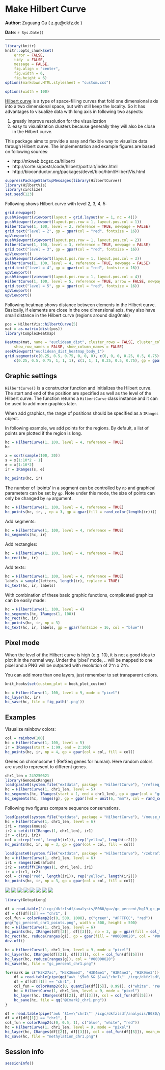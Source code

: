 <!--
%\VignetteEngine{knitr}
%\VignetteIndexEntry{Make Hilbert Curve}
-->

Make Hilbert Curve
========================================

**Author**: Zuguang Gu ( z.gu@dkfz.de )

**Date**: `r Sys.Date()`

-------------------------------------------------------------

```r
library(knitr)
knitr::opts_chunk$set(
    error = FALSE,
    tidy  = FALSE,
    message = FALSE,
    fig.align = "center",
    fig.width = 6,
    fig.height = 6)
options(markdown.HTML.stylesheet = "custom.css")

options(width = 100)
```

[Hilbert curve](https://en.wikipedia.org/wiki/Hilbert_curve) is a type of space-filling curves
that fold one dimensional axis into a two dimensional space, but with still keep the locality.
So It has advantages to visualize data with long axis in following two aspects:

1. greatly improve resolution for the visualization
2. easy to visualization clusters because generally they will also be close in the Hilbert curve. 

This package aims to provide a easy and flexible way to visualize data through Hilbert curve.
The implementation and example figures are based on following sources:

- http://mkweb.bcgsc.ca/hilbert/
- http://corte.si/posts/code/hilbert/portrait/index.html
- http://bioconductor.org/packages/devel/bioc/html/HilbertVis.html

```r
suppressPackageStartupMessages(library(HilbertCurve))
library(HilbertVis)
library(circlize)
set.seed(123)
```

Following shows Hilbert curve with level 2, 3, 4, 5:

```r
grid.newpage()
pushViewport(viewport(layout = grid.layout(nr = 1, nc = 4)))
pushViewport(viewport(layout.pos.row = 1, layout.pos.col = 1))
HilbertCurve(1, 100, level = 2, reference = TRUE, newpage = FALSE)
grid.text("level = 2", gp = gpar(col = "red", fontsize = 16))
upViewport()
pushViewport(viewport(layout.pos.row = 1, layout.pos.col = 2))
HilbertCurve(1, 100, level = 3, reference = TRUE, newpage = FALSE)
grid.text("level = 3", gp = gpar(col = "red", fontsize = 16))
upViewport()
pushViewport(viewport(layout.pos.row = 1, layout.pos.col = 3))
HilbertCurve(1, 100, level = 4, reference = TRUE, newpage = FALSE)
grid.text("level = 4", gp = gpar(col = "red", fontsize = 16))
upViewport()
pushViewport(viewport(layout.pos.row = 1, layout.pos.col = 4))
HilbertCurve(1, 100, level = 5, reference = TRUE, arrow = FALSE, newpage = FALSE)
grid.text("level = 5", gp = gpar(col = "red", fontsize = 16))
upViewport()
upViewport()
```

Following heatmap shows distance between elements in the Hilbert curve.
Basically, if elements are close in the one dimensional axis, they also have small 
distance in the Hilbert curve (regions around diag0nals)

```r
pos = HilbertVis::hilbertCurve(5)
mat = as.matrix(dist(pos))
library(ComplexHeatmap)

Heatmap(mat, name = "euclidean_dist", cluster_rows = FALSE, cluster_columns = FALSE,
	show_row_names = FALSE, show_column_names = FALSE)
seekViewport("euclidean_dist_heatmap_body_1")
grid.segments(c(0.25, 0.5, 0.75, 0, 0, 0), c(0, 0, 0, 0.25, 0.5, 0.75), 
	c(0.25, 0.5, 0.75, 1, 1, 1), c(1, 1, 1, 0.25, 0.5, 0.75), gp = gpar(lty = 2))
```

## Graphic settings

`HilbertCurve()` is a constructor function and initializes the Hilbert curve. The start
and end of the position are specified as well as the level of the Hilbert curve. The function
returns a `HilbertCurve` class instance and it can be used to add more graphics later.

When add graphics, the range of positions should be specified as a `IRanges` object.

In following example, we add points for the regions. By default, a list of points are plotted
if the region is long.

```r
hc = HilbertCurve(1, 100, level = 4, reference = TRUE)
hc

x = sort(sample(100, 20))
s = x[1:10*2 - 1]
e = x[1:10*2]
ir = IRanges(s, e)

hc_points(hc, ir)
```

The number of 'points' in a segment can be controlled by `np` and graphical parameters 
can be set by `gp`. Note under this mode, the size of points can only be changed by `np` argument.

```r
hc = HilbertCurve(1, 100, level = 4, reference = TRUE)
hc_points(hc, ir, , np = 3, gp = gpar(fill = rand_color(length(ir))))
```

Add segments:

```r
hc = HilbertCurve(1, 100, level = 4, reference = TRUE)
hc_segments(hc, ir)
```

Add rectangles:

```r
hc = HilbertCurve(1, 100, level = 4, reference = TRUE)
hc_rect(hc, ir)
```

Add texts:

```r
hc = HilbertCurve(1, 100, level = 4, reference = TRUE)
labels = sample(letters, length(ir), replace = TRUE)
hc_text(hc, ir, labels)
```

With combination of these basic graphic functions, complicated graphics can be easily made:

```r
hc = HilbertCurve(1, 100, level = 4)
hc_segments(hc, IRanges(1, 100))
hc_rect(hc, ir)
hc_points(hc, ir, np = 3)
hc_text(hc, ir, labels, gp = gpar(fontsize = 16, col = "blue"))
```

## Pixel mode

When the level of the Hilbert curve is high (e.g. 10), it is not a good idea to plot it in
the normal way. Under the 'pixel' mode, .. will be mapped to one pixel and a PNG will be outputed
with resolution of 2^n x 2^n.

You can add more than one layers, just remember to set transparent colors.

```r
knit_hooks$set(custom_plot = hook_plot_custom)
```

```r
hc = HilbertCurve(1, 100, level = 9, mode = "pixel")
hc_layer(hc, ir)
hc_save(hc, file = fig_path('.png'))
```

## Examples

Visualize rainbow colors:

```r
col = rainbow(100)
hc = HilbertCurve(1, 100, level = 5)
ir = IRanges(start = 1:99, end = 2:100)
hc_points(hc, ir, np = 4, gp = gpar(col = col, fill = col))
```

Genes on chromosome 1 (RefSeq genes for human). Here random colors are used
to represent to different genes.

```r
chr1_len = 249250621
library(GenomicRanges)
load(paste0(system.file("extdata", package = "HilbertCurve"), "/refseq_chr1.RData"))
hc = HilbertCurve(1, chr1_len, level = 5)
hc_segments(hc, IRanges(start = 1, end = chr1_len), gp = gpar(col = "grey"))
hc_segments(hc, ranges(g), gp = gpar(lwd = unit(6, "mm"), col = rand_color(length(g))))
```

Following two figures compare sequence conservations.

```r
load(paste0(system.file("extdata", package = "HilbertCurve"), "/mouse_net.RData"))
hc = HilbertCurve(1, chr1_len, level = 6)
ir1 = ranges(mouse)
ir2 = setdiff(IRanges(1, chr1_len), ir1)
ir = c(ir1, ir2)
col = c(rep("red", length(ir1)), rep("yellow", length(ir2)))
hc_points(hc, ir, np = 3, gp = gpar(col = col, fill = col))

load(paste0(system.file("extdata", package = "HilbertCurve"), "/zebrafish_net.RData"))
hc = HilbertCurve(1, chr1_len, level = 6)
ir1 = ranges(zebrafish)
ir2 = setdiff(IRanges(1, chr1_len), ir1)
ir = c(ir1, ir2)
col = c(rep("red", length(ir1)), rep("yellow", length(ir2)))
hc_points(hc, ir, np = 3, gp = gpar(col = col, fill = col))
```

<img src="gc_percent_chr1_points.png" />
<img src="gc_percent_chr1.png" />
<img src="H3K27ac_chr1.png" />
<img src="H3K36me3_chr1.png" />
<img src="H3K4me1_chr1.png" />
<img src="H3K4me3_chr1.png" />
<img src="H3K9me3_chr1.png" />
<img src="methylation_chr1.png" />

```r
library(GetoptLong)

df = read.table("/icgc/dkfzlsdf/analysis/B080/guz/gc_percent/hg19_gc_percent_window1000.bed")
df = df[df[[1]] == "chr1", ]
col_fun = colorRamp2(c(0, 500, 1000), c("green", "#FFFFCC", "red"))
png("gc_percent_chr1_points.png", width = 500, height = 500)
hc = HilbertCurve(1, chr1_len, level = 6)
hc_points(hc, IRanges(df[[2]], df[[3]]), np = 3, gp = gpar(fill = col_fun(df[[5]]), col = col_fun(df[[5]])))
hc_rect(hc, reduce(ranges(g)), gp = gpar(fill = "#00000020", col = "#00000020"))
dev.off()

hc = HilbertCurve(1, chr1_len, level = 9, mode = "pixel")
hc_layer(hc, IRanges(df[[2]], df[[3]]), col = col_fun(df[[5]]))
hc_layer(hc, reduce(ranges(g)), col = "#00000020")
hc_save(hc, file = "gc_percent_chr1.png")

for(mark in c("H3K27ac", "H3K36me3", "H3K4me1", "H3K4me3", "H3K9me3")) {
	df = read.table(pipe(qq("awk '$5>0 && $1==\"chr1\"' /icgc/dkfzlsdf/analysis/B080/guz/HilbertCurveTest/UCSD.Lung.@{mark}.STL002.bed")), sep = "\t")
	df = df[df[[1]] == "chr1", ]
	col_fun = colorRamp2(c(0, quantile(df[[5]], 0.99)), c("white", "red"))
	hc = HilbertCurve(1, chr1_len, level = 9, mode = "pixel")
	hc_layer(hc, IRanges(df[[2]], df[[3]]), col = col_fun(df[[5]]))
	hc_save(hc, file = qq("@{mark}_chr1.png"))
}

df = read.table(pipe("awk '$1==\"chr1\"' /icgc/dkfzlsdf/analysis/B080/guz/HilbertCurveTest/UCSD.Lung.Bisulfite-Seq.STL002.bed"), sep = "\t")
df = df[df[[1]] == "chr1", ]
col_fun = colorRamp2(c(0, 0.5, 1), c("blue", "white", "red"))
hc = HilbertCurve(1, chr1_len, level = 9, mode = "pixel")
hc_layer(hc, IRanges(df[[2]], df[[3]]), col = col_fun(df[[5]]), mean_mode = "absolute")
hc_save(hc, file = "methylation_chr1.png")
```

## Session info

```r
sessionInfo()
```
